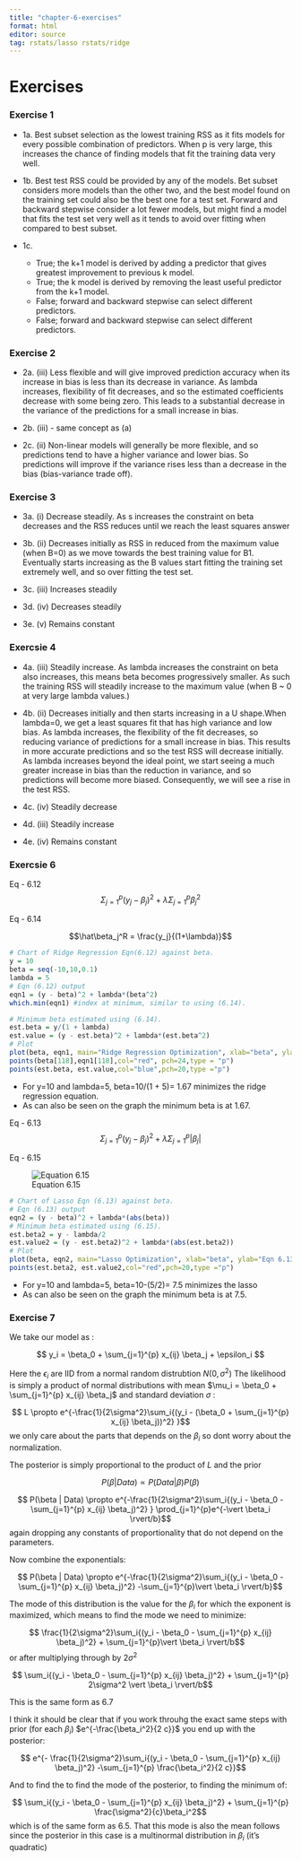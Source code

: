 ```yaml
---
title: "chapter-6-exercises"
format: html
editor: source
tag: rstats/lasso rstats/ridge
---
```


# Exercises

### Exercise 1

- 1a. Best subset selection as the lowest training RSS as it fits models for every possible combination of
predictors. When p is very large, this increases the chance of finding models that fit the training data
very well.

- 1b. Best test RSS could be provided by any of the models. Bet subset considers more models than the
other two, and the best model found on the training set could also be the best one for a test set.
Forward and backward stepwise consider a lot fewer models, but might find a model that fits the test
set very well as it tends to avoid over fitting when compared to best subset.

- 1c. 

  - True; the k+1 model is derived by adding a predictor that gives greatest improvement to previous k
model.
  - True; the k model is derived by removing the least useful predictor from the k+1 model.
  - False; forward and backward stepwise can select different predictors.
  - False; forward and backward stepwise can select different predictors.

### Exercise 2

- 2a. (iii) Less flexible and will give improved prediction accuracy when its increase in bias is less than its decrease
in variance. As lambda increases, flexibility of fit decreases, and so the estimated coefficients decrease
with some being zero. This leads to a substantial decrease in the variance of the predictions for a small
increase in bias.

- 2b. (iii) - same concept as (a)

- 2c. (ii) Non-linear models will generally be more flexible, and so predictions tend to have a higher variance and
lower bias. So predictions will improve if the variance rises less than a decrease in the bias (bias-variance
trade off).


### Exercise 3

- 3a. (i) Decrease steadily. As s increases the constraint on beta decreases and the RSS reduces until we
reach the least squares answer

- 3b. (ii) Decreases initially as RSS in reduced from the maximum value (when B=0) as we move towards
the best training value for B1. Eventually starts increasing as the B values start fitting the training set
extremely well, and so over fitting the test set.

- 3c. (iii) Increases steadily

- 3d. (iv) Decreases steadily

- 3e. (v) Remains constant

### Exercsie 4

- 4a.  (iii) Steadily increase. As lambda increases the constraint on beta also increases, this means beta
becomes progressively smaller. As such the training RSS will steadily increase to the maximum
value (when B ~ 0 at very large lambda values.)

- 4b. (ii) Decreases initially and then starts increasing in a U shape.When lambda=0, we get a least squares
fit that has high variance and low bias. As lambda increases, the flexibility of the fit decreases,
so reducing variance of predictions for a small increase in bias. This results in more accurate
predictions and so the test RSS will decrease initially. As lambda increases beyond the ideal
point, we start seeing a much greater increase in bias than the reduction in variance, and so
predictions will become more biased. Consequently, we will see a rise in the test RSS.


- 4c. (iv) Steadily decrease

- 4d. (iii) Steadily increase

- 4e. (iv) Remains constant

### Exercsie 6

Eq - 6.12
$$\Sigma_{j=1}^p(y_j - \beta_j)^2 + \lambda\Sigma_{j=1}^p\beta_j^2$$


Eq - 6.14

$$\hat\beta_j^R = \frac{y_j}{(1+\lambda)}$$

```r
# Chart of Ridge Regression Eqn(6.12) against beta.
y = 10
beta = seq(-10,10,0.1)
lambda = 5
# Eqn (6.12) output
eqn1 = (y - beta)^2 + lambda*(beta^2)
which.min(eqn1) #index at minimum, similar to using (6.14).
```

```r
# Minimum beta estimated using (6.14).
est.beta = y/(1 + lambda)
est.value = (y - est.beta)^2 + lambda*(est.beta^2)
# Plot
plot(beta, eqn1, main="Ridge Regression Optimization", xlab="beta", ylab="Ridge Eqn output",type="l")
points(beta[118],eqn1[118],col="red", pch=24,type = "p")
points(est.beta, est.value,col="blue",pch=20,type ="p")

```

- For y=10 and lambda=5, beta=10/(1 + 5)= 1.67 minimizes the ridge regression equation.
- As can also be seen on the graph the minimum beta is at 1.67.

Eq - 6.13
$$\Sigma_{j=1}^p(y_j - \beta_j)^2 + \lambda\Sigma_{j=1}^p|\beta_j|$$


Eq - 6.15

![Equation 6.15](images/eq06-15.png)


```r
# Chart of Lasso Eqn (6.13) against beta.
# Eqn (6.13) output
eqn2 = (y - beta)^2 + lambda*(abs(beta))
# Minimum beta estimated using (6.15).
est.beta2 = y - lambda/2
est.value2 = (y - est.beta2)^2 + lambda*(abs(est.beta2))
# Plot
plot(beta, eqn2, main="Lasso Optimization", xlab="beta", ylab="Eqn 6.13 output",type="l")
points(est.beta2, est.value2,col="red",pch=20,type ="p")
```


- For y=10 and lambda=5, beta=10-(5/2)= 7.5 minimizes the lasso 
- As can also be seen on the graph the minimum beta is at 7.5.

### Exercise 7

We take our model as :

$$ y_i = \beta_0 + \sum_{j=1}^{p} x_{ij} \beta_j + \epsilon_i $$

Here the $\epsilon_i$ are IID from a normal random distrubtion
$N(0,\sigma^2)$ The likelihood is simply a product of normal
distributions with mean
$\mu_i = \beta_0 + \sum_{j=1}^{p} x_{ij} \beta_j$ and standard deviation
$\sigma$ :

$$ L \propto e^{-\frac{1}{2\sigma^2}\sum_i{(y_i - (\beta_0 + \sum_{j=1}^{p} x_{ij} \beta_j))^2} }$$
we only care about the parts that depends on the $\beta_i$ so dont worry
about the normalization.

The posterior is simply proportional to the product of $L$ and the prior

$$ P(\beta | Data) \propto P(Data | \beta) P(\beta)$$

$$ P(\beta | Data) \propto e^{-\frac{1}{2\sigma^2}\sum_i{(y_i - \beta_0 - \sum_{j=1}^{p} x_{ij} \beta_j)^2} } \prod_{j=1}^{p}e^{-\vert \beta_i \rvert/b}$$
again dropping any constants of proportionality that do not depend on
the parameters.

Now combine the exponentials:

$$ P(\beta | Data) \propto e^{-\frac{1}{2\sigma^2}\sum_i{(y_i - \beta_0 - \sum_{j=1}^{p} x_{ij} \beta_j)^2}  -\sum_{j=1}^{p}\vert \beta_i \rvert/b}$$

The mode of this distribution is the value for the $\beta_i$ for which
the exponent is maximized, which means to find the mode we need to
minimize:

$$ \frac{1}{2\sigma^2}\sum_i{(y_i - \beta_0 - \sum_{j=1}^{p} x_{ij} \beta_j)^2}  + \sum_{j=1}^{p}\vert \beta_i \rvert/b$$
or after multiplying through by $2 \sigma^2$

$$ \sum_i{(y_i - \beta_0 - \sum_{j=1}^{p} x_{ij} \beta_j)^2}  + \sum_{j=1}^{p} 2\sigma^2 \vert  \beta_i \rvert/b$$

This is the same form as 6.7

I think it should be clear that if you work throuhg the exact same steps
with prior (for each $\beta_i$) $e^{-\frac{\beta_i^2}{2 c}}$ you end up
with the posterior:

$$ e^{- \frac{1}{2\sigma^2}\sum_i{(y_i - \beta_0 - \sum_{j=1}^{p} x_{ij} \beta_j)^2}  -\sum_{j=1}^{p} \frac{\beta_i^2}{2 c}}$$

And to find the to find the mode of the posterior, to finding the
minimum of:

$$ \sum_i{(y_i - \beta_0 - \sum_{j=1}^{p} x_{ij} \beta_j)^2}  + \sum_{j=1}^{p} \frac{\sigma^2}{c}\beta_i^2$$
which is of the same form as 6.5. That this mode is also the mean
follows since the posterior in this case is a multinormal distribution
in $\beta_i$ (it's quadratic)
